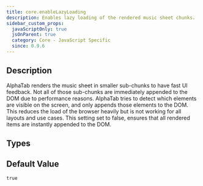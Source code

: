 ```yaml
---
title: core.enableLazyLoading
description: Enables lazy loading of the rendered music sheet chunks.
sidebar_custom_props:
  javaScriptOnly: true
  jsOnParent: true
  category: Core - JavaScript Specific
  since: 0.9.6
---
```


<SinceBadge since="0.9.6" />


## Description
AlphaTab renders the music sheet in smaller sub-chunks to have fast UI feedback. Not all of those sub-chunks are immediately
appended to the DOM due to performance reasons. AlphaTab tries to detect which elements are visible on the screen, and only
appends those elements to the DOM. This reduces the load of the browser heavily but is not working for all layouts and use cases. 
This setting set to false, ensures that all rendered items are instantly appended to the DOM. 

<PropertyDescription showJson={true}  />

## Types

<TypeTable>
    <TypeRow name="bool" />
</TypeTable>

## Default Value

`true`